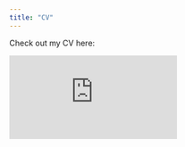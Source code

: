 ```yaml
---
title: "CV"
---
```


Check out my CV here:

<embed src="https://maureencarey.github.io/CV_March2021.pdf" type="application/pdf" />
